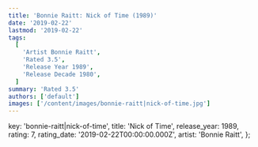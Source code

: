 ```yaml
---
title: 'Bonnie Raitt: Nick of Time (1989)'
date: '2019-02-22'
lastmod: '2019-02-22'
tags:
  [
    'Artist Bonnie Raitt',
    'Rated 3.5',
    'Release Year 1989',
    'Release Decade 1980',
  ]
summary: 'Rated 3.5'
authors: ['default']
images: ['/content/images/bonnie-raitt|nick-of-time.jpg']
---
```


  key: 'bonnie-raitt|nick-of-time',
  title: 'Nick of Time',
  release_year: 1989,
  rating: 7,
  rating_date: '2019-02-22T00:00:00.000Z',
  artist: 'Bonnie Raitt',
};

<MusicRating data={data} />
